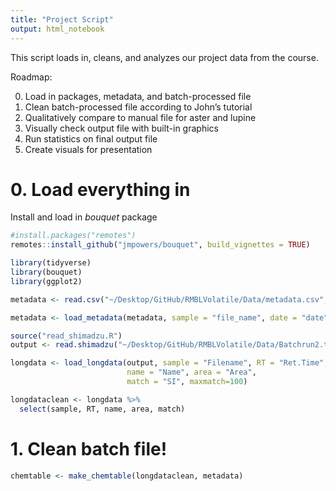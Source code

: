 ```yaml
---
title: "Project Script"
output: html_notebook
---
```


This script loads in, cleans, and analyzes our project data from the course. 

Roadmap: 

0. Load in packages, metadata, and batch-processed file
1. Clean batch-processed file according to John's tutorial
2. Qualitatively compare to manual file for aster and lupine
3. Visually check output file with built-in graphics
4. Run statistics on final output file
5. Create visuals for presentation

# 0. Load everything in

Install and load in *bouquet* package

```r
#install.packages("remotes")
remotes::install_github("jmpowers/bouquet", build_vignettes = TRUE)
```

```r
library(tidyverse)
library(bouquet)
library(ggplot2)
```

```r
metadata <- read.csv("~/Desktop/GitHub/RMBLVolatile/Data/metadata.csv", header = TRUE)

metadata <- load_metadata(metadata, sample = "file_name", date = "date", group = c("species", "replicate"), type = "sample_type", amount = "mass")

```

```r
source("read_shimadzu.R")
output <- read.shimadzu("~/Desktop/GitHub/RMBLVolatile/Data/Batchrun2.txt")

longdata <- load_longdata(output, sample = "Filename", RT = "Ret.Time", 
                          name = "Name", area = "Area", 
                          match = "SI", maxmatch=100)

longdataclean <- longdata %>%
  select(sample, RT, name, area, match)

```


# 1. Clean batch file! 

```r
chemtable <- make_chemtable(longdataclean, metadata)
```



